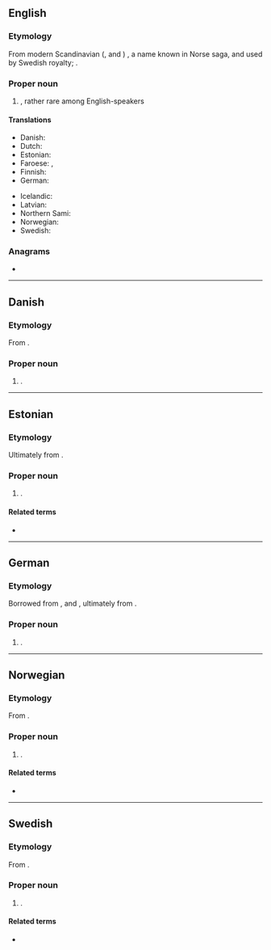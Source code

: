 {{also|Sigrið}}
==English==
{{wikipedia|lang=en}}

===Etymology===
From modern Scandinavian ({{etyl|sv|en}}, {{etyl|no|en}} and {{etyl|da|en}}) {{m|sv|Sigrid}}, a name known in Norse saga, and used by Swedish royalty; {{etyl|non|en}} {{m|non|Sigríðr}}.

===Proper noun===
{{en-proper noun}}

# {{given name|female|from=Germanic languages}}, rather rare among English-speakers

====Translations====
{{trans-top|female given name}}
* Danish: {{t|da|Sigrid}}
* Dutch: {{t+|nl|Sigrid}}
* Estonian: {{t+|et|Siiri}}
* Faroese: {{t|fo|Sigrið|f}}, {{t|fo|Sirið|f}}
* Finnish: {{t+|fi|Siiri}}
* German: {{t|de|Sigrid}}
{{trans-mid}}
* Icelandic: {{t+|is|Sigríður}}
* Latvian: {{t|lv|Zigrīda|f}}
* Northern Sami: {{t|se|Sire}}
* Norwegian: {{t+|no|Sigrid}}
* Swedish: {{t+|sv|Sigrid}}
{{trans-bottom}}

===Anagrams===
* {{anagrams|en|rigids}}

----

==Danish==
{{wikipedia|lang=da}}

===Etymology===
From {{etyl|non|da}} {{m|non|Sigríðr}}.

===Proper noun===
{{head|da|proper noun}}

# {{given name|female|lang=da}}.

----

==Estonian==

===Etymology===
Ultimately from {{etyl|non|et}} {{m|non|Sigríðr}}.

===Proper noun===
{{head|et|proper noun}}

# {{given name|female|lang=et}}.

====Related terms====
* {{l|et|Siiri}}

----

==German==
{{wikipedia|lang=de}}

===Etymology===
Borrowed from {{etyl|sv|de}}, {{etyl|da|de}} and {{etyl|no|de}} {{m|sv|Sigrid}}, ultimately from {{etyl|non|de}} {{m|non|Sigríðr}}.

===Proper noun===
{{head|de|proper noun}}

# {{given name|female|lang=de}}.

----

==Norwegian==
{{wikipedia|lang=nb}}
{{wikipedia|lang=nn}}

===Etymology===
From {{etyl|non|no}} {{m|non|Sigríðr}}.

===Proper noun===
{{head|no|proper noun}}

# {{given name|female|lang=no}}.

====Related terms====
* {{l|no|Siri}}

----

==Swedish==
{{wikipedia|lang=sv}}

===Etymology===
From {{etyl|non|sv}} {{m|non|Sigríðr}}.

===Proper noun===
{{sv-proper noun|c}}

# {{given name|female|lang=sv}}.

====Related terms====
* {{l|sv|Siri}}